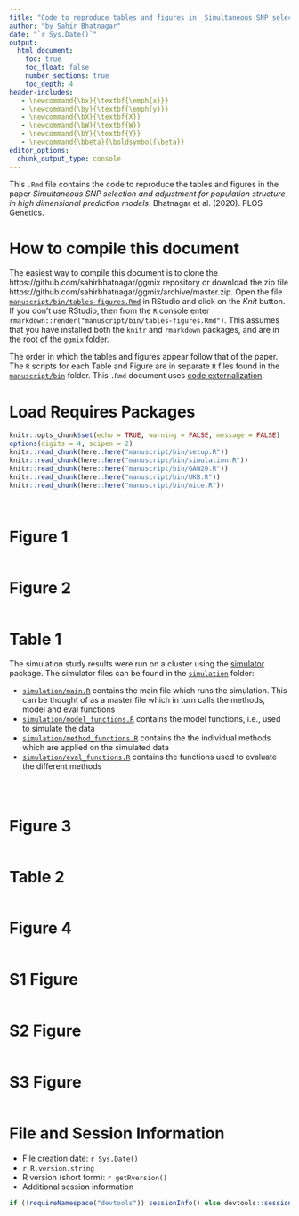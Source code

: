```yaml
---
title: "Code to reproduce tables and figures in _Simultaneous SNP selection and adjustment for population structure in high dimensional prediction models_. Bhatnagar et al. (2020). PLOS Genetics."
author: "by Sahir Bhatnagar"
date: "`r Sys.Date()`"
output:
  html_document:
    toc: true
    toc_float: false
    number_sections: true
    toc_depth: 4
header-includes:
   - \newcommand{\bx}{\textbf{\emph{x}}}
   - \newcommand{\by}{\textbf{\emph{y}}}
   - \newcommand{\bX}{\textbf{X}}
   - \newcommand{\bW}{\textbf{W}}
   - \newcommand{\bY}{\textbf{Y}}
   - \newcommand{\bbeta}{\boldsymbol{\beta}}
editor_options: 
  chunk_output_type: console
---
```


This `.Rmd` file contains the code to reproduce the tables and figures in the paper _Simultaneous SNP selection and adjustment for population structure in high dimensional prediction models_. Bhatnagar et al. (2020). PLOS Genetics. 

# How to compile this document

The easiest way to compile this document is to clone the https://github.com/sahirbhatnagar/ggmix repository or download the zip file https://github.com/sahirbhatnagar/ggmix/archive/master.zip. Open the file [`manuscript/bin/tables-figures.Rmd`](https://github.com/sahirbhatnagar/ggmix/blob/master/manuscript/bin/tables-figures.Rmd) in RStudio and click on the _Knit_ button. If you don't use RStudio, then from the `R` console enter `rmarkdown::render("manuscript/bin/tables-figures.Rmd")`. This assumes that you have installed both the `knitr` and `rmarkdown` packages, and are in the root of the `ggmix` folder. 

The order in which the tables and figures appear follow that of the paper. The `R` scripts for each Table and Figure are in separate `R` files found in the [`manuscript/bin`](https://github.com/sahirbhatnagar/ggmix/tree/master/manuscript/bin) folder. This `.Rmd` document uses [code externalization](https://yihui.org/knitr/demo/externalization/).


# Load Requires Packages


```r
knitr::opts_chunk$set(echo = TRUE, warning = FALSE, message = FALSE)
options(digits = 4, scipen = 2)
knitr::read_chunk(here::here("manuscript/bin/setup.R"))
knitr::read_chunk(here::here("manuscript/bin/simulation.R"))
knitr::read_chunk(here::here("manuscript/bin/GAW20.R"))
knitr::read_chunk(here::here("manuscript/bin/UKB.R"))
knitr::read_chunk(here::here("manuscript/bin/mice.R"))
```

```r
```

```r
```


# Figure 1


```r
```


# Figure 2

```r
```


# Table 1

The simulation study results were run on a cluster using the [simulator](https://cran.r-project.org/package=simulator) package. The simulator files can be found in the [`simulation`](https://github.com/sahirbhatnagar/ggmix/tree/master/simulation) folder:

- [`simulation/main.R`](https://raw.githubusercontent.com/sahirbhatnagar/ggmix/master/simulation/main.R) contains the main file which runs the simulation. This can be thought of as a master file which  in turn calls the methods, model and eval functions  
- [`simulation/model_functions.R`](https://raw.githubusercontent.com/sahirbhatnagar/ggmix/master/simulation/model_functions.R) contains the model functions, i.e., used to simulate the data  
- [`simulation/method_functions.R`](https://raw.githubusercontent.com/sahirbhatnagar/ggmix/master/simulation/method_functions.R) contains the the individual methods which are applied on the simulated data  
- [`simulation/eval_functions.R`](https://raw.githubusercontent.com/sahirbhatnagar/ggmix/master/simulation/eval_functions.R) contains the functions used to evaluate the different methods  



```r
```


```r
```


```r
```


# Figure 3

```r
```


# Table 2

```r
```



# Figure 4

```r
```


# S1 Figure

```r
```


# S2 Figure

```r
```



# S3 Figure

```r
```



# File and Session Information 

  * File creation date: `r Sys.Date()`
  * `r R.version.string`
  * R version (short form): `r getRversion()`
  * Additional session information
  
```r
if (!requireNamespace("devtools")) sessionInfo() else devtools::session_info()
```
  
